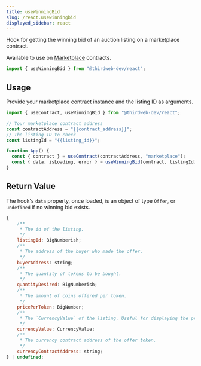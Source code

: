 ```yaml
---
title: useWinningBid
slug: /react.usewinningbid
displayed_sidebar: react
---
```


Hook for getting the winning bid of an auction listing on a marketplace contract.

Available to use on [Marketplace](https://portal.thirdweb.com/contractkit/interfaces/marketplace)
contracts.

```jsx
import { useWinningBid } from "@thirdweb-dev/react";
```

## Usage

Provide your marketplace contract instance and the listing ID as arguments.

```jsx
import { useContract, useWinningBid } from "@thirdweb-dev/react";

// Your marketplace contract address
const contractAddress = "{{contract_address}}";
// The listing ID to check
const listingId = "{{listing_id}}";

function App() {
  const { contract } = useContract(contractAddress, "marketplace");
  const { data, isLoading, error } = useWinningBid(contract, listingId);
}
```

## Return Value

The hook's `data` property, once loaded, is an object of type `Offer`, or `undefined` if no winning bid exists.

```jsx
{
    /**
     * The id of the listing.
     */
    listingId: BigNumberish;
    /**
     * The address of the buyer who made the offer.
     */
    buyerAddress: string;
    /**
     * The quantity of tokens to be bought.
     */
    quantityDesired: BigNumberish;
    /**
     * The amount of coins offered per token.
     */
    pricePerToken: BigNumber;
    /**
     * The `CurrencyValue` of the listing. Useful for displaying the price information.
     */
    currencyValue: CurrencyValue;
    /**
     * The currency contract address of the offer token.
     */
    currencyContractAddress: string;
} | undefined;
```
